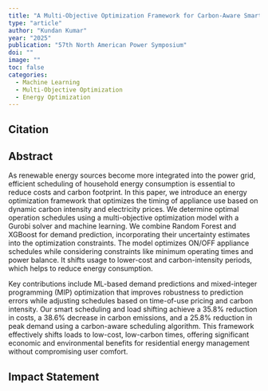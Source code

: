 ```yaml
---
title: "A Multi-Objective Optimization Framework for Carbon-Aware Smart Energy Management"
type: "article"
author: "Kundan Kumar"
year: "2025"
publication: "57th North American Power Symposium"
doi: ""
image: ""
toc: false
categories:
  - Machine Learning
  - Multi-Objective Optimization
  - Energy Optimization
---
```


## Citation

>

## Abstract

As renewable energy sources become more integrated into the power grid, efficient scheduling of household energy consumption is essential to reduce costs and carbon footprint. In this paper, we introduce an energy optimization framework that optimizes the timing of appliance use based on dynamic carbon intensity and electricity prices. We determine optimal operation schedules using a multi-objective optimization model with a Gurobi solver and machine learning. We combine Random Forest and XGBoost for demand prediction, incorporating their uncertainty estimates into the optimization constraints. The model optimizes ON/OFF appliance schedules while considering constraints like minimum operating times and power balance. It shifts usage to lower-cost and carbon-intensity periods, which helps to reduce energy consumption.

Key contributions include ML-based demand predictions and mixed-integer programming (MIP) optimization that improves robustness to prediction errors while adjusting schedules based on time-of-use pricing and carbon intensity. Our smart scheduling and load shifting achieve a 35.8% reduction in costs, a
38.6% decrease in carbon emissions, and a 25.8% reduction in peak demand using a carbon-aware scheduling algorithm. This framework effectively shifts loads to low-cost, low-carbon times, offering significant economic and environmental benefits for residential energy management without compromising user comfort.

## Impact Statement


